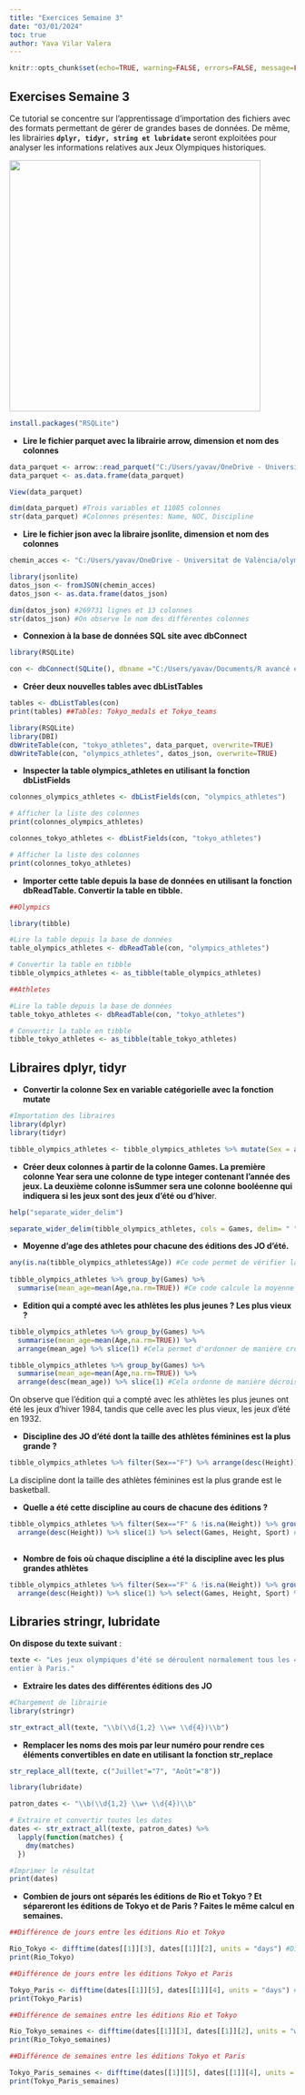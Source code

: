 ```yaml
---
title: "Exercices Semaine 3"
date: "03/01/2024"
toc: true
author: Yava Vilar Valera
---
```


```r
knitr::opts_chunk$set(echo=TRUE, warning=FALSE, errors=FALSE, message=FALSE, results=TRUE, fig.width=8, fig.height=6)

```

## Exercises Semaine 3

Ce tutorial se concentre sur l'apprentissage d'importation des fichiers avec des formats permettant de gérer de grandes bases de données. De même, les librairies **`dplyr, tidyr, string et lubridate`** seront exploitées pour analyser les informations relatives aux Jeux Olympiques historiques.

![](images/clipboard-1669763147.png){fig-align="center" width="442"}

```r
install.packages("RSQLite")
```

-   **Lire le fichier parquet avec la librairie arrow, dimension et nom des colonnes**

```r

data_parquet <- arrow::read_parquet("C:/Users/yavav/OneDrive - Universitat de València/tokyo_athletes.parquet")
data_parquet <- as.data.frame(data_parquet)

View(data_parquet)
```

```r
dim(data_parquet) #Trois variables et 11085 colonnes
str(data_parquet) #Colonnes présentes: Name, NOC, Discipline
```

-   **Lire le fichier json avec la libraire jsonlite, dimension et nom des colonnes**

```r
chemin_acces <- "C:/Users/yavav/OneDrive - Universitat de València/olympics_athletes.json"

library(jsonlite)
datos_json <- fromJSON(chemin_acces)
datos_json <- as.data.frame(datos_json)
```

```r

dim(datos_json) #269731 lignes et 13 colonnes
str(datos_json) #On observe le nom des différentes colonnes
```

-   **Connexion à la base de données SQL site avec dbConnect**

```r
library(RSQLite)

con <- dbConnect(SQLite(), dbname ="C:/Users/yavav/Documents/R avancé et Git/data.sqlite")
```

-   **Créer deux nouvelles tables avec dbListTables**

```r
tables <- dbListTables(con)
print(tables) ##Tables: Tokyo_medals et Tokyo_teams
```

```r
library(RSQLite)
library(DBI)
dbWriteTable(con, "tokyo_athletes", data_parquet, overwrite=TRUE)
dbWriteTable(con, "olympics_athletes", datos_json, overwrite=TRUE)
```

-   **Inspecter la table olympics_athletes en utilisant la fonction dbListFields**

```r
colonnes_olympics_athletes <- dbListFields(con, "olympics_athletes")

# Afficher la liste des colonnes
print(colonnes_olympics_athletes)

colonnes_tokyo_athletes <- dbListFields(con, "tokyo_athletes")

# Afficher la liste des colonnes
print(colonnes_tokyo_athletes)
```

-   **Importer cette table depuis la base de données en utilisant la fonction dbReadTable. Convertir la table en tibble.**

```r

##Olympics

library(tibble)

#Lire la table depuis la base de données
table_olympics_athletes <- dbReadTable(con, "olympics_athletes")

# Convertir la table en tibble
tibble_olympics_athletes <- as_tibble(table_olympics_athletes)

##Athletes

#Lire la table depuis la base de données
table_tokyo_athletes <- dbReadTable(con, "tokyo_athletes")

# Convertir la table en tibble
tibble_tokyo_athletes <- as_tibble(table_tokyo_athletes)

```

## Libraires dplyr, tidyr

-   **Convertir la colonne Sex en variable catégorielle avec la fonction mutate**

```r
#Importation des libraires 
library(dplyr)
library(tidyr)
```

```r
tibble_olympics_athletes <- tibble_olympics_athletes %>% mutate(Sex = as.factor(Sex))

```

-   **Créer deux colonnes à partir de la colonne Games. La première colonne Year sera une colonne de type integer contenant l’année des jeux. La deuxième colonne isSummer sera une colonne booléenne qui indiquera si les jeux sont des jeux d’été ou d’hive**r.

```r
help("separate_wider_delim")

separate_wider_delim(tibble_olympics_athletes, cols = Games, delim= " ", names=c("Year", "isSummer"), cols_remove = FALSE)
```

-   **Moyenne d’age des athletes pour chacune des éditions des JO d’été.**

```r

any(is.na(tibble_olympics_athletes$Age)) #Ce code permet de vérifier la présence des NA's au sein de la colonne Age
  
tibble_olympics_athletes %>% group_by(Games) %>%
  summarise(mean_age=mean(Age,na.rm=TRUE)) #Ce code calcule la moyenne d'age pour chacune des éditions des JO, en excluant les valeurs manquantes du calcul. 


```

-   **Edition qui a compté avec les athlètes les plus jeunes ? Les plus vieux ?**

```r

tibble_olympics_athletes %>% group_by(Games) %>%
  summarise(mean_age=mean(Age,na.rm=TRUE)) %>% 
  arrange(mean_age) %>% slice(1) #Cela permet d'ordonner de manière croissante les moyennes d'âge ainsi que de sélectionner la première ligne (les plus jeunes)

tibble_olympics_athletes %>% group_by(Games) %>%
  summarise(mean_age=mean(Age,na.rm=TRUE)) %>% 
  arrange(desc(mean_age)) %>% slice(1) #Cela ordonne de manière décroissante pour trouver les plus âgés 
```

On observe que l'édition qui a compté avec les athlètes les plus jeunes ont été les jeux d'hiver 1984, tandis que celle avec les plus vieux, les jeux d'été en 1932.

-   **Discipline des JO d’été dont la taille des athlètes féminines est la plus grande ?**

```r

tibble_olympics_athletes %>% filter(Sex=="F") %>% arrange(desc(Height)) %>% slice(1) %>% select(Height, Sport) #On filtre les femmes, on ordonne et sélectionne la ligne ainsi que les variables d'intérêt. 
```

La discipline dont la taille des athlètes féminines est la plus grande est le basketball.

-   **Quelle a été cette discipline au cours de chacune des éditions ?**

```r
tibble_olympics_athletes %>% filter(Sex=="F" & !is.na(Height)) %>% group_by(Games) %>% 
  arrange(desc(Height)) %>% slice(1) %>% select(Games, Height, Sport) #On filtre pour les femmes et pour la taille sans valeurs manquantes, puis on calcule la taille plus grande pour chaque game et on sélectionne la colonne du sport correspondant. 
                                                           
```

-   **Nombre de fois où chaque discipline a été la discipline avec les plus grandes athlètes**

```r

tibble_olympics_athletes %>% filter(Sex=="F" & !is.na(Height)) %>% group_by(Games) %>% 
  arrange(desc(Height)) %>% slice(1) %>% select(Games, Height, Sport) %>% pull(Sport) %>% table() #On extrait la colonne sport et fait un tablau de fréquence. 
```

## Libraries stringr, lubridate

**On dispose du texte suivant** :

```r

texte <- "Les jeux olympiques d’été se déroulent normalement tous les 4 ans, durant les mois de Juillet et Août. Les jeux de Rio ont eu lieu du 5 Août 2016 au 20 Août 2016, ceux de Tokyo du 23 Juillet 2021 au 8 Août 2021, et ceux de Paris auront lieu du 26 Juillet 2024 au 11 Août 2024. Plus de 10000 athlètes sont attendus du monde
entier à Paris."
```

-   **Extraire les dates des différentes éditions des JO**

```r
#Chargement de librairie 
library(stringr)
```

```r
str_extract_all(texte, "\\b(\\d{1,2} \\w+ \\d{4})\\b")
```

-   **Remplacer les noms des mois par leur numéro pour rendre ces éléments convertibles en date en utilisant la fonction str_replace**

```r
str_replace_all(texte, c("Juillet"="7", "Août"="8"))
```

```r
library(lubridate)
```

```r

patron_dates <- "\\b(\\d{1,2} \\w+ \\d{4})\\b"

# Extraire et convertir toutes les dates
dates <- str_extract_all(texte, patron_dates) %>%
  lapply(function(matches) {
    dmy(matches)
  })

#Imprimer le résultat
print(dates)
```

-   **Combien de jours ont séparés les éditions de Rio et Tokyo ? Et sépareront les éditions de Tokyo et de Paris ? Faites le même calcul en semaines.**

```r

##Différence de jours entre les éditions Rio et Tokyo 

Rio_Tokyo <- difftime(dates[[1]][3], dates[[1]][2], units = "days") #Diff entre le troisième et deuxième élément de la liste dates en jour
print(Rio_Tokyo)

##Différence de jours entre les éditions Tokyo et Paris

Tokyo_Paris <- difftime(dates[[1]][5], dates[[1]][4], units = "days") #Diff entre le cinquième et sixième élément de la liste dates en jour
print(Tokyo_Paris)

##Différence de semaines entre les éditions Rio et Tokyo

Rio_Tokyo_semaines <- difftime(dates[[1]][3], dates[[1]][2], units = "weeks") #Diff entre le troisième et deuxième élément de la liste dates en semaines
print(Rio_Tokyo_semaines)

##Différence de semaines entre les éditions Tokyo et Paris

Tokyo_Paris_semaines <- difftime(dates[[1]][5], dates[[1]][4], units = "weeks") #Diff entre le cinquième et sixième élément de la liste dates en semaines
print(Tokyo_Paris_semaines)
```
